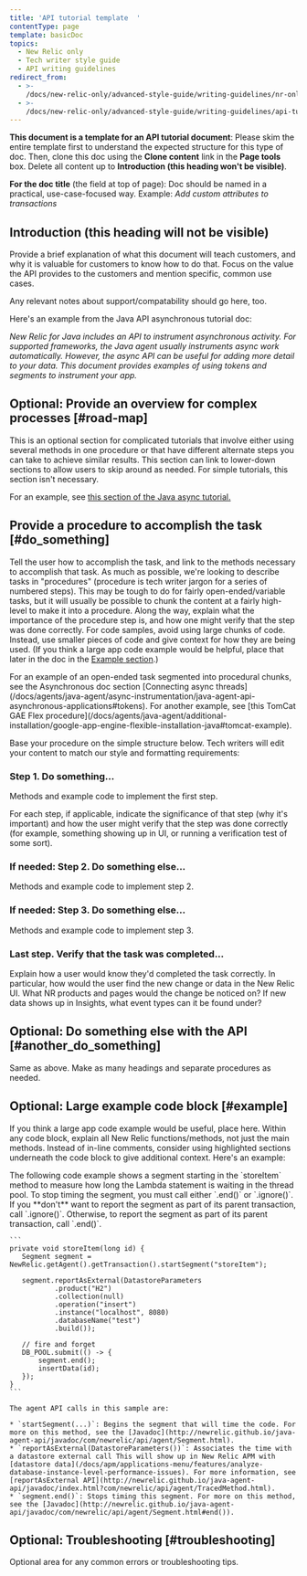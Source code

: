 ```yaml
---
title: 'API tutorial template  '
contentType: page
template: basicDoc
topics:
  - New Relic only
  - Tech writer style guide
  - API writing guidelines
redirect_from:
  - >-
    /docs/new-relic-only/advanced-style-guide/writing-guidelines/nr-only-api-tutorial-template/
  - >-
    /docs/new-relic-only/advanced-style-guide/writing-guidelines/api-tutorial-template/
---
```


**This document is a template for an API tutorial document**: Please skim the entire template first to understand the expected structure for this type of doc. Then, clone this doc using the **Clone content** link in the **Page tools** box. Delete all content up to **Introduction (this heading won't be visible)**.

**For the doc title** (the field at top of page): Doc should be named in a practical, use-case-focused way. Example: _Add custom attributes to transactions_

## Introduction (this heading will not be visible)

Provide a brief explanation of what this document will teach customers, and why it is valuable for customers to know how to do that. Focus on the value the API provides to the customers and mention specific, common use cases.

Any relevant notes about support/compatability should go here, too.

Here's an example from the Java API asynchronous tutorial doc:

_New Relic for Java includes an API to instrument asynchronous activity. For supported frameworks, the Java agent usually instruments async work automatically. However, the async API can be useful for adding more detail to your data. This document provides examples of using tokens and segments to instrument your app._

## Optional: Provide an overview for complex processes [#road-map]

This is an optional section for complicated tutorials that involve either using several methods in one procedure or that have different alternate steps you can take to achieve similar results. This section can link to lower-down sections to allow users to skip around as needed. For simple tutorials, this section isn't necessary.

For an example, see [this section of the Java async tutorial.](/docs/agents/java-agent/async-instrumentation/java-agent-api-asynchronous-applications#tokens_segments)

## Provide a procedure to accomplish the task [#do_something]

Tell the user how to accomplish the task, and link to the methods necessary to accomplish that task. As much as possible, we're looking to describe tasks in "procedures" (procedure is tech writer jargon for a series of numbered steps). This may be tough to do for fairly open-ended/variable tasks, but it will usually be possible to chunk the content at a fairly high-level to make it into a procedure. Along the way, explain what the importance of the procedure step is, and how one might verify that the step was done correctly. For code samples, avoid using large chunks of code. Instead, use smaller pieces of code and give context for how they are being used. (If you think a large app code example would be helpful, place that later in the doc in the [Example section](#example).)

<Callout variant="tip">
  For an example of an open-ended task segmented into procedural chunks, see the Asynchronous doc section [Connecting async threads](/docs/agents/java-agent/async-instrumentation/java-agent-api-asynchronous-applications#tokens). For another example, see [this TomCat GAE Flex procedure](/docs/agents/java-agent/additional-installation/google-app-engine-flexible-installation-java#tomcat-example).
</Callout>

Base your procedure on the simple structure below. Tech writers will edit your content to match our style and formatting requirements:

### Step 1. Do something...

Methods and example code to implement the first step.

For each step, if applicable, indicate the significance of that step (why it's important) and how the user might verify that the step was done correctly (for example, something showing up in UI, or running a verification test of some sort).

### If needed: Step 2. Do something else...

Methods and example code to implement step 2.

### If needed: Step 3. Do something else...

Methods and example code to implement step 3.

### Last step. Verify that the task was completed...

Explain how a user would know they'd completed the task correctly. In particular, how would the user find the new change or data in the New Relic UI. What NR products and pages would the change be noticed on? If new data shows up in Insights, what event types can it be found under?

## Optional: Do something else with the API [#another_do_something]

Same as above. Make as many headings and separate procedures as needed.

## Optional: Large example code block [#example]

If you think a large app code example would be useful, place here. Within any code block, explain all New Relic functions/methods, not just the main methods. Instead of in-line comments, consider using highlighted sections underneath the code block to give additional context. Here's an example:

<CollapserGroup>
  <Collapser
    id="code-example"
    title="Code block example"
  >
    The following code example shows a segment starting in the `storeItem` method to measure how long the Lambda statement is waiting in the thread pool. To stop timing the segment, you must call either `.end()` or `.ignore()`. If you **don't** want to report the segment as part of its parent transaction, call `.ignore()`. Otherwise, to report the segment as part of its parent transaction, call `.end()`.

    ```
    private void storeItem(long id) {
       Segment segment = NewRelic.getAgent().getTransaction().startSegment("storeItem");

       segment.reportAsExternal(DatastoreParameters
               .product("H2")
               .collection(null)
               .operation("insert")
               .instance("localhost", 8080)
               .databaseName("test")
               .build());

       // fire and forget
       DB_POOL.submit(() -> {
           segment.end();
           insertData(id);
       });
    }
    ```

    The agent API calls in this sample are:

    * `startSegment(...)`: Begins the segment that will time the code. For more on this method, see the [Javadoc](http://newrelic.github.io/java-agent-api/javadoc/com/newrelic/api/agent/Segment.html).
    * `reportAsExternal(DatastoreParameters())`: Associates the time with a datastore external call This will show up in New Relic APM with [datastore data](/docs/apm/applications-menu/features/analyze-database-instance-level-performance-issues). For more information, see [reportAsExternal API](http://newrelic.github.io/java-agent-api/javadoc/index.html?com/newrelic/api/agent/TracedMethod.html).
    * `segment.end()`: Stops timing this segment. For more on this method, see the [Javadoc](http://newrelic.github.io/java-agent-api/javadoc/com/newrelic/api/agent/Segment.html#end()).
  </Collapser>
</CollapserGroup>

## Optional: Troubleshooting [#troubleshooting]

Optional area for any common errors or troubleshooting tips.
